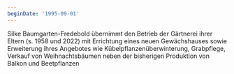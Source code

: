 ```yaml
---
beginDate: '1995-09-01'
---
```


Silke Baumgarten-Fredebold übernimmt den Betrieb der Gärtnerei ihrer Eltern (s.
1958 und 2022) mit Errichtung eines neuen Gewächshauses sowie Erweiterung ihres
Angebotes wie Kübelpflanzenüberwinterung, Grabpflege, Verkauf von
Weihnachtsbäumen neben der bisherigen Produktion von Balkon und Beetpflanzen
